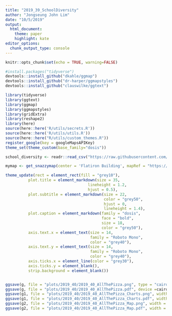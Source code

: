 ```yaml
---
title: "2019_39_SchoolDiversity"
author: "Jongseung John Lim"
date: "10/5/2019"
output: 
  html_document:
    theme: paper
    highlight: kate
editor_options: 
  chunk_output_type: console
---
```


```r
knitr::opts_chunk$set(echo = TRUE, warning=FALSE)

#install.packages("tidyverse")
devtools::install_github("dkahle/ggmap")
devtools::install_github("dr-harper/ggmapstyles")
devtools::install_github("clauswilke/ggtext")
```

```r
library(tidyverse)
library(ggtext)
library(ggmap)
library(ggmapstyles)
library(gridExtra)
library(reshape2)
library(here)
source(here::here('R/utils/secrets.R'))
source(here::here('R/utils/utils.R'))
source(here::here("R/utils/custom_themes.R"))
register_google(key = googleMapsAPIKey)
theme_set(theme_custom(base_family="dosis"))
```

```r
school_diversity <- readr::read_csv("https://raw.githubusercontent.com/rfordatascience/tidytuesday/master/data/2019/2019-09-24/school_diversity.csv")

```

```r
mymap <- get_snazzymap(center = 'Flatiron Building', mapRef = "https://snazzymaps.com/style/8097/wy", zoom = 12)
```

```r

theme_update(rect = element_rect(fill = "grey10"),
          plot.title = element_markdown(size = 35,
                                    lineheight = 1.2,
                                    hjust = 0.5),
          plot.subtitle = element_markdown(size = 22, 
                                           color = "grey50", 
                                           hjust = 0,
                                           lineheight = 1.4),
          plot.caption = element_markdown(family = "dosis", 
                                          face = "bold",
                                          size = 18,
                                          color = "grey50"),
          axis.text.x = element_text(size = 14, 
                                     family = "Roboto Mono",
                                     color = "grey40"),
          axis.text.y = element_text(size = 14, 
                                     family = "Roboto Mono",
                                     color = "grey40"),
          axis.ticks.x = element_line(color = "grey30"),
          axis.ticks.y = element_blank(),
          strip.background = element_blank())



```

```r
ggsave(g, file = "plots/2019_40/2019_40_AllThePizza.png", type = "cairo", bg = "#1a1a1a", dpi = 96) # adjust dpi accordingly
ggsave(g, file = "plots/2019_40/2019_40_AllThePizza.pdf", device =cairo_pdf, bg = "#1a1a1a", dpi = 96) # adjust dpi accordingly
ggsave(g1, file = "plots/2019_40/2019_40_AllThePizza_Charts.png", width = 10, height=10.5, type = "cairo", bg = "#1a1a1a", dpi = 96)
ggsave(g1, file = "plots/2019_40/2019_40_AllThePizza_Charts.pdf", width = 10, height=10.5, device=cairo_pdf, bg = "#1a1a1a", dpi = 96)
ggsave(g2, file = "plots/2019_40/2019_40_AllThePizza_Map.png", width = 10, height=9, type = "cairo", bg = "#1a1a1a", dpi = 96)
ggsave(g2, file = "plots/2019_40/2019_40_AllThePizza_Map.pdf", width = 10, height=9,device=cairo_pdf, bg = "#1a1a1a", dpi = 96)

```
